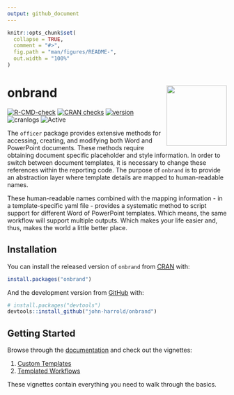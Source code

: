 ```yaml
---
output: github_document
---
```


<!-- README.md is generated from README.Rmd. Please edit that file -->

```r
knitr::opts_chunk$set(
  collapse = TRUE,
  comment = "#>",
  fig.path = "man/figures/README-",
  out.width = "100%"
)
```

# onbrand <img src="man/figures/onbrand_logo.png" align="right" height="138.5" />

<!-- badges: start -->
[![R-CMD-check](https://github.com/john-harrold/onbrand/workflows/R-CMD-check/badge.svg)](https://github.com/john-harrold/onbrand/actions)
[![CRAN checks](https://cranchecks.info/badges/summary/onbrand)](https://cran.r-project.org/web/checks/check_results_onbrand.html)
[![version](https://www.r-pkg.org/badges/version/formods)](https://CRAN.R-project.org/package=formods)
![cranlogs](https://cranlogs.r-pkg.org/badges/formods) 
![Active](https://www.repostatus.org/badges/latest/active.svg)
<!-- badges: end -->

The ``officer`` package provides extensive methods for accessing, creating, and modifying both Word and PowerPoint documents. These methods require obtaining document specific placeholder and style information. In order to switch between document templates, it is necessary to change these references within the reporting code.  The purpose of ``onbrand`` is to provide an abstraction layer where template details are mapped to human-readable names. 

These human-readable names combined with the mapping information - in a template-specific yaml file - provides a systematic method to script support for different Word of PowerPoint templates.  Which means, the same workflow will support multiple outputs.  Which makes your life easier and, thus, makes the world a little better place.

## Installation

You can install the released version of ``onbrand`` from [CRAN](https://cran.r-project.org/package=onbrand) with:

``` r
install.packages("onbrand")
```

And the development version from [GitHub](https://github.com/john-harrold/onbrand) with:

``` r
# install.packages("devtools")
devtools::install_github("john-harrold/onbrand")
```
## Getting Started  

Browse through the [documentation](https://onbrand.ubiquity.tools/) and check out the vignettes: 

1. [Custom Templates](https://onbrand.ubiquity.tools/articles/Custom_Office_Templates.html)
2. [Templated Workflows](https://onbrand.ubiquity.tools/articles/Creating_Templated_Office_Workflows.html)

These vignettes contain everything you need to walk through the basics. 
